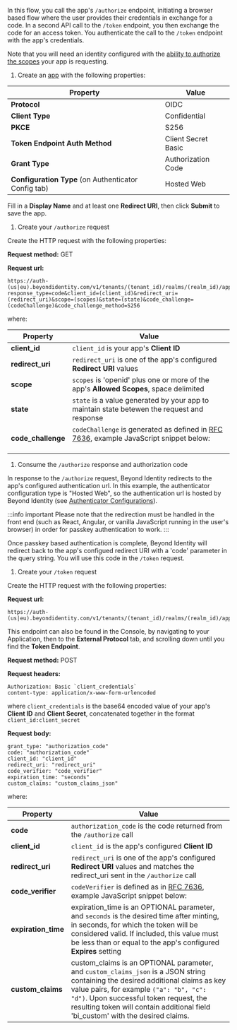 
In this flow, you call the app's `/authorize` endpoint, initiating a browser based flow where the user provides their credentials in exchange for a code.
In a second API call to the `/token` endpoint, you then exchange the code for an access token.
You authenticate the call to the `/token` endpoint with the app's credentials.

Note that you will need an identity configured with the [ability to authorize the scopes](/docs/api-scopes#scopes-authorized-for-the-identity-approving-the-authorization-request) your app is requesting.

1. Create an [app](/docs/add-an-application) with the following properties:

| Property                                             | Value               |
| ---------------------------------------------------- | ------------------- |
| **Protocol**                                         | OIDC                |
| **Client Type**                                      | Confidential        |
| **PKCE**                                             | S256                |
| **Token Endpoint Auth Method**                       | Client Secret Basic |
| **Grant Type**                                       | Authorization Code  |
| **Configuration Type** (on Authenticator Config tab) | Hosted Web          |

Fill in a **Display Name** and at least one **Redirect URI**, then click **Submit** to save the app.

1. Create your `/authorize` request

Create the HTTP request with the following properties:

**Request method:** GET

**Request url:**

```http
https://auth-(us|eu).beyondidentity.com/v1/tenants/(tenant_id)/realms/(realm_id)/applications/(application_id)/authorize?response_type=code&client_id=(client_id)&redirect_uri=(redirect_uri)&scope=(scopes)&state=(state)&code_challenge=(codeChallenge)&code_challenge_method=S256
```

where:

| Property           | Value                                                                                                                                                                                 |
| ------------------ | ------------------------------------------------------------------------------------------------------------------------------------------------------------------------------------- |
| **client_id**      | `client_id` is your app's **Client ID**                                                                                                                                               |
| **redirect_uri**   | `redirect_uri` is one of the app's configured **Redirect URI** values                                                                                                                 |
| **scope**          | `scopes` is 'openid' plus one or more of the app's **Allowed Scopes**, space delimited                                                                                                |
| **state**          | `state` is a value generated by your app to maintain state betewen the request and response                                                                                           |
| **code_challenge** | `codeChallenge` is generated as defined in [RFC 7636](https://datatracker.ietf.org/doc/html/rfc7636#section-4.2), example JavaScript snippet below:<br/><br/><CodeChallengeVerifier/> |

1. Consume the `/authorize` response and authorization code

In response to the `/authorize` request, Beyond Identity redirects to the app's configured authentication url.
In this example, the authenticator configuration type is "Hosted Web", so the authentication url is hosted by Beyond Identity (see [Authenticator Configurations](/docs/authentication)).

:::info important
Please note that the redirection must be handled in the front end (such as React, Angular, or vanilla JavaScript running in the user's browser) in order for passkey authentication to work.
:::

Once passkey based authentication is complete, Beyond Identity will redirect back to the app's configued redirect URI with a 'code' parameter in the query string. You will use this code in the `/token` request.

1. Create your `/token` request

Create the HTTP request with the following properties:

**Request url:**

```http
https://auth-(us|eu).beyondidentity.com/v1/tenants/(tenant_id)/realms/(realm_id)/applications/(application_id)/token
```

This endpoint can also be found in the Console, by navigating to your Application, then to the **External Protocol** tab, and scrolling down until you find the **Token Endpoint**.

**Request method:** POST

**Request headers:**

```http
Authorization: Basic `client_credentials`
content-type: application/x-www-form-urlencoded
```

where `client_credentials` is the base64 encoded value of your app's **Client ID** and **Client Secret**, concatenated together in the format `client_id:client_secret`

**Request body:**

```http
grant_type: "authorization_code"
code: "authorization_code"
client_id: "client_id"
redirect_uri: "redirect_uri"
code_verifier: "code_verifier"
expiration_time: "seconds"
custom_claims: "custom_claims_json"
```

where:

| Property            | Value                                                                                                                                                                                                                                                                                                    |
| ------------------- | -------------------------------------------------------------------------------------------------------------------------------------------------------------------------------------------------------------------------------------------------------------------------------------------------------- |
| **code**            | `authorization_code` is the code returned from the `/authorize` call                                                                                                                                                                                                                                     |
| **client_id**       | `client_id` is the app's configured **Client ID**                                                                                                                                                                                                                                                        |
| **redirect_uri**    | `redirect_uri` is one of the app's configured **Redirect URI** values and matches the redirect_uri sent in the `/authorize` call                                                                                                                                                                         |
| **code_verifier**   | `codeVerifier` is defined as in [RFC 7636](https://datatracker.ietf.org/doc/html/rfc7636#section-4.1), example JavaScript snippet below:<CodeChallengeVerifier/>                                                                                                                                         |
| **expiration_time** | expiration_time is an OPTIONAL parameter, and `seconds` is the desired time after minting, in seconds, for which the token will be considered valid. If included, this value must be less than or equal to the app's configured **Expires** setting                                                      |
| **custom_claims**   | custom_claims is an OPTIONAL parameter, and `custom_claims_json` is a JSON string containing the desired additional claims as key value pairs, for example `("a": "b", "c": "d")`. Upon successful token request, the resulting token will contain additional field 'bi_custom' with the desired claims. |
